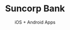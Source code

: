 ---
cover: 'suncorp-bank.png'
title: 'Suncorp Bank'
subtitle: 'iOS + Android Apps'
description: 'Lead UI designer on one of Australia’s most loved native banking applications (iOS + Android). Facilitated user testing workshops to refine and validate application usability'
background: '#16634F'
color: 'rgba(255,255,255,0.7)'
areas:
  - iOS
  - Android
---